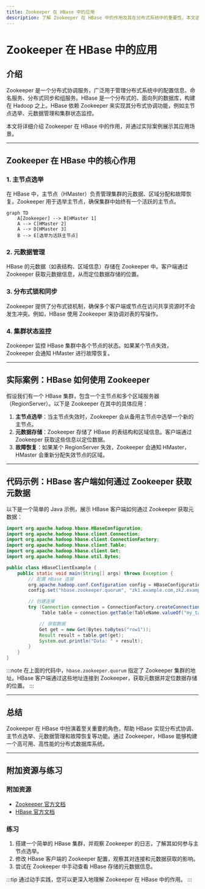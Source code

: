 ```yaml
---
title: Zookeeper 在 HBase 中的应用
description: 了解 Zookeeper 在 HBase 中的作用及其在分布式系统中的重要性。本文适合初学者，将逐步讲解 Zookeeper 如何帮助 HBase 实现分布式协调。
---
```


# Zookeeper 在 HBase 中的应用

## 介绍

Zookeeper 是一个分布式协调服务，广泛用于管理分布式系统中的配置信息、命名服务、分布式同步和组服务。HBase 是一个分布式的、面向列的数据库，构建在 Hadoop 之上。HBase 依赖 Zookeeper 来实现其分布式协调功能，例如主节点选举、元数据管理和集群状态监控。

本文将详细介绍 Zookeeper 在 HBase 中的作用，并通过实际案例展示其应用场景。

---

## Zookeeper 在 HBase 中的核心作用

### 1. 主节点选举

在 HBase 中，主节点（HMaster）负责管理集群的元数据、区域分配和故障恢复。Zookeeper 用于选举主节点，确保集群中始终有一个活跃的主节点。

```mermaid
graph TD
    A[Zookeeper] --> B[HMaster 1]
    A --> C[HMaster 2]
    A --> D[HMaster 3]
    B --> E[选举为活跃主节点]
```

### 2. 元数据管理

HBase 的元数据（如表结构、区域信息）存储在 Zookeeper 中。客户端通过 Zookeeper 获取元数据信息，从而定位数据存储的位置。

### 3. 分布式锁和同步

Zookeeper 提供了分布式锁机制，确保多个客户端或节点在访问共享资源时不会发生冲突。例如，HBase 使用 Zookeeper 来协调对表的写操作。

### 4. 集群状态监控

Zookeeper 监控 HBase 集群中各个节点的状态。如果某个节点失效，Zookeeper 会通知 HMaster 进行故障恢复。

---

## 实际案例：HBase 如何使用 Zookeeper

假设我们有一个 HBase 集群，包含一个主节点和多个区域服务器（RegionServer）。以下是 Zookeeper 在其中的具体应用：

1. **主节点选举**：当主节点失效时，Zookeeper 会从备用主节点中选举一个新的主节点。
2. **元数据存储**：Zookeeper 存储了 HBase 的表结构和区域信息。客户端通过 Zookeeper 获取这些信息以定位数据。
3. **故障恢复**：如果某个 RegionServer 失效，Zookeeper 会通知 HMaster，HMaster 会重新分配失效节点的区域。

---

## 代码示例：HBase 客户端如何通过 Zookeeper 获取元数据

以下是一个简单的 Java 示例，展示 HBase 客户端如何通过 Zookeeper 获取元数据：

```java
import org.apache.hadoop.hbase.HBaseConfiguration;
import org.apache.hadoop.hbase.client.Connection;
import org.apache.hadoop.hbase.client.ConnectionFactory;
import org.apache.hadoop.hbase.client.Table;
import org.apache.hadoop.hbase.client.Get;
import org.apache.hadoop.hbase.util.Bytes;

public class HBaseClientExample {
    public static void main(String[] args) throws Exception {
        // 配置 HBase 连接
        org.apache.hadoop.conf.Configuration config = HBaseConfiguration.create();
        config.set("hbase.zookeeper.quorum", "zk1.example.com,zk2.example.com,zk3.example.com");

        // 创建连接
        try (Connection connection = ConnectionFactory.createConnection(config);
             Table table = connection.getTable(TableName.valueOf("my_table"))) {

            // 获取数据
            Get get = new Get(Bytes.toBytes("row1"));
            Result result = table.get(get);
            System.out.println("Data: " + result);
        }
    }
}
```

:::note
在上面的代码中，`hbase.zookeeper.quorum` 指定了 Zookeeper 集群的地址。HBase 客户端通过这些地址连接到 Zookeeper，获取元数据并定位数据存储的位置。
:::

---

## 总结

Zookeeper 在 HBase 中扮演着至关重要的角色，帮助 HBase 实现分布式协调、主节点选举、元数据管理和故障恢复等功能。通过 Zookeeper，HBase 能够构建一个高可用、高性能的分布式数据库系统。

---

## 附加资源与练习

### 附加资源
- [Zookeeper 官方文档](https://zookeeper.apache.org/doc/current/)
- [HBase 官方文档](https://hbase.apache.org/book.html)

### 练习
1. 搭建一个简单的 HBase 集群，并观察 Zookeeper 的日志，了解其如何参与主节点选举。
2. 修改 HBase 客户端的 Zookeeper 配置，观察其对连接和元数据获取的影响。
3. 尝试在 Zookeeper 中手动查看 HBase 存储的元数据信息。

:::tip
通过动手实践，您可以更深入地理解 Zookeeper 在 HBase 中的作用。
:::